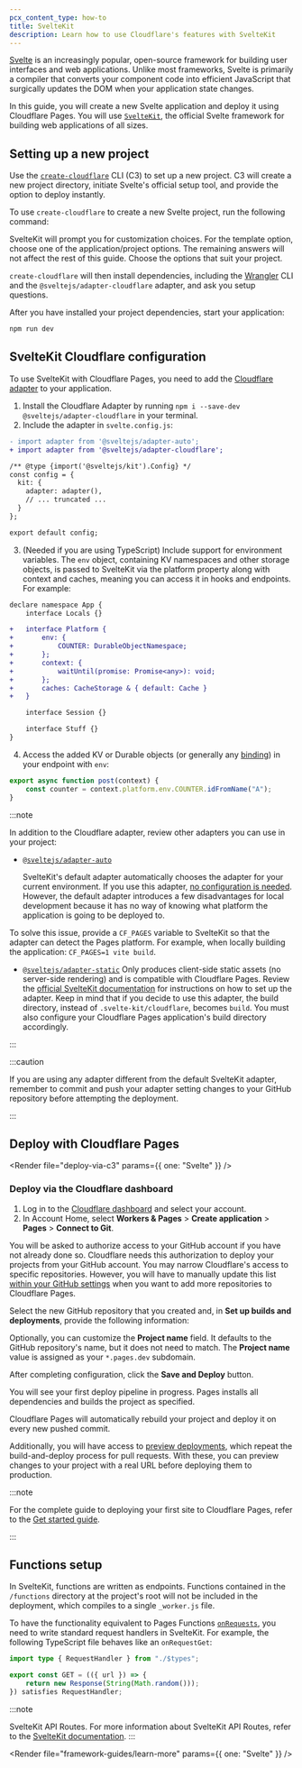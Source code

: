 ```yaml
---
pcx_content_type: how-to
title: SvelteKit
description: Learn how to use Cloudflare's features with SvelteKit
---
```



[Svelte](https://svelte.dev) is an increasingly popular, open-source framework for building user interfaces and web applications. Unlike most frameworks, Svelte is primarily a compiler that converts your component code into efficient JavaScript that surgically updates the DOM when your application state changes.

In this guide, you will create a new Svelte application and deploy it using Cloudflare Pages.
You will use [`SvelteKit`](https://kit.svelte.dev/), the official Svelte framework for building web applications of all sizes.

## Setting up a new project

Use the [`create-cloudflare`](https://www.npmjs.com/package/create-cloudflare) CLI (C3) to set up a new project. C3 will create a new project directory, initiate Svelte's official setup tool, and provide the option to deploy instantly.

To use `create-cloudflare` to create a new Svelte project, run the following command:

<PackageManagers
	type="create"
	pkg="cloudflare@latest"
	args="my-svelte-app --framework=svelte"
/>

SvelteKit will prompt you for customization choices. For the template option, choose one of the application/project options. The remaining answers will not affect the rest of this guide. Choose the options that suit your project.

`create-cloudflare` will then install dependencies, including the [Wrangler](/workers/wrangler/install-and-update/#check-your-wrangler-version) CLI and the `@sveltejs/adapter-cloudflare` adapter, and ask you setup questions.

After you have installed your project dependencies, start your application:

```sh
npm run dev
```

<Render file="tutorials-before-you-start" />

<Render file="framework-guides/create-github-repository" />

## SvelteKit Cloudflare configuration

To use SvelteKit with Cloudflare Pages, you need to add the [Cloudflare adapter](https://kit.svelte.dev/docs/adapter-cloudflare) to your application.

<Render file="c3-adapter" />

1. Install the Cloudflare Adapter by running `npm i --save-dev @sveltejs/adapter-cloudflare` in your terminal.
2. Include the adapter in `svelte.config.js`:

```diff
- import adapter from '@sveltejs/adapter-auto';
+ import adapter from '@sveltejs/adapter-cloudflare';

/** @type {import('@sveltejs/kit').Config} */
const config = {
  kit: {
    adapter: adapter(),
    // ... truncated ...
  }
};

export default config;
```

3. (Needed if you are using TypeScript) Include support for environment variables. The `env` object, containing KV namespaces and other storage objects, is passed to SvelteKit via the platform property along with context and caches, meaning you can access it in hooks and endpoints. For example:

```diff
declare namespace App {
    interface Locals {}

+   interface Platform {
+       env: {
+           COUNTER: DurableObjectNamespace;
+       };
+       context: {
+           waitUntil(promise: Promise<any>): void;
+       };
+       caches: CacheStorage & { default: Cache }
+   }

    interface Session {}

    interface Stuff {}
}

```

4. Access the added KV or Durable objects (or generally any [binding](/pages/functions/bindings/)) in your endpoint with `env`:

```js
export async function post(context) {
	const counter = context.platform.env.COUNTER.idFromName("A");
}
```

:::note

In addition to the Cloudflare adapter, review other adapters you can use in your project:

- [`@sveltejs/adapter-auto`](https://www.npmjs.com/package/@sveltejs/adapter-auto)

  SvelteKit's default adapter automatically chooses the adapter for your current environment. If you use this adapter, [no configuration is needed](https://kit.svelte.dev/docs/adapter-auto). However, the default adapter introduces a few disadvantages for local development because it has no way of knowing what platform the application is going to be deployed to.

To solve this issue, provide a `CF_PAGES` variable to SvelteKit so that the adapter can detect the Pages platform. For example, when locally building the application: `CF_PAGES=1 vite build`.

- [`@sveltejs/adapter-static`](https://www.npmjs.com/package/@sveltejs/adapter-static)
  Only produces client-side static assets (no server-side rendering) and is compatible with Cloudflare Pages.
  Review the [official SvelteKit documentation](https://kit.svelte.dev/docs/adapter-static) for instructions on how to set up the adapter. Keep in mind that if you decide to use this adapter, the build directory, instead of `.svelte-kit/cloudflare`, becomes `build`. You must also configure your Cloudflare Pages application's build directory accordingly.

:::

:::caution

If you are using any adapter different from the default SvelteKit adapter, remember to commit and push your adapter setting changes to your GitHub repository before attempting the deployment.

:::

## Deploy with Cloudflare Pages

<Render file="deploy-via-c3" params={{ one: "Svelte" }} />

### Deploy via the Cloudflare dashboard

1. Log in to the [Cloudflare dashboard](https://dash.cloudflare.com/) and select your account.
2. In Account Home, select **Workers & Pages** > **Create application** > **Pages** > **Connect to Git**.

You will be asked to authorize access to your GitHub account if you have not already done so. Cloudflare needs this authorization to deploy your projects from your GitHub account. You may narrow Cloudflare's access to specific repositories. However, you will have to manually update this list [within your GitHub settings](https://github.com/settings/installations) when you want to add more repositories to Cloudflare Pages.

Select the new GitHub repository that you created and, in **Set up builds and deployments**, provide the following information:

<div>

<PagesBuildPreset framework="sveltekit" />

</div>

Optionally, you can customize the **Project name** field. It defaults to the GitHub repository's name, but it does not need to match. The **Project name** value is assigned as your `*.pages.dev` subdomain.

After completing configuration, click the **Save and Deploy** button.

You will see your first deploy pipeline in progress. Pages installs all dependencies and builds the project as specified.

Cloudflare Pages will automatically rebuild your project and deploy it on every new pushed commit.

Additionally, you will have access to [preview deployments](/pages/configuration/preview-deployments/), which repeat the build-and-deploy process for pull requests. With these, you can preview changes to your project with a real URL before deploying them to production.

:::note

For the complete guide to deploying your first site to Cloudflare Pages, refer to the [Get started guide](/pages/get-started/).

:::

## Functions setup

In SvelteKit, functions are written as endpoints. Functions contained in the `/functions` directory at the project's root will not be included in the deployment, which compiles to a single `_worker.js` file.

To have the functionality equivalent to Pages Functions [`onRequests`](/pages/functions/api-reference/#onrequests), you need to write standard request handlers in SvelteKit. For example, the following TypeScript file behaves like an `onRequestGet`:

```ts
import type { RequestHandler } from "./$types";

export const GET = (({ url }) => {
	return new Response(String(Math.random()));
}) satisfies RequestHandler;
```

:::note

SvelteKit API Routes. For more information about SvelteKit API Routes, refer to the [SvelteKit documentation](https://kit.svelte.dev/docs/routing#server).
:::

<Render file="framework-guides/learn-more" params={{ one: "Svelte" }} />
